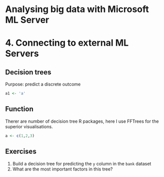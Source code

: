 # Analysing big data with Microsoft ML Server
# 4. Connecting to external ML Servers

## Decision trees
Purpose: predict a discrete outcome


```r
a1 <- 'a'
```

## Function 
Therer are number of decision tree R packages, here I use FFTrees for the superior visualisations.

```r
a <- c(1,2,3)
```


## Exercises
1. Build a decision tree for predicting the `y` column in the `bank` dataset
2. What are the most important factors in this tree?
